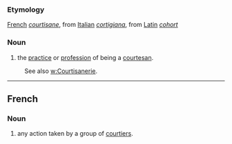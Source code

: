 ===Etymology===
[[French]] ''[[courtisane]]'', from [[Italian]] ''[[cortigiana]]'', from [[Latin]] ''[[cohort]]''

===Noun===
# the [[practice]] or [[profession]] of being a [[courtesan]]. 

:See also [[w:Courtisanerie]].

----
==French==

===Noun===
# any action taken by a group of [[courtier]]s.